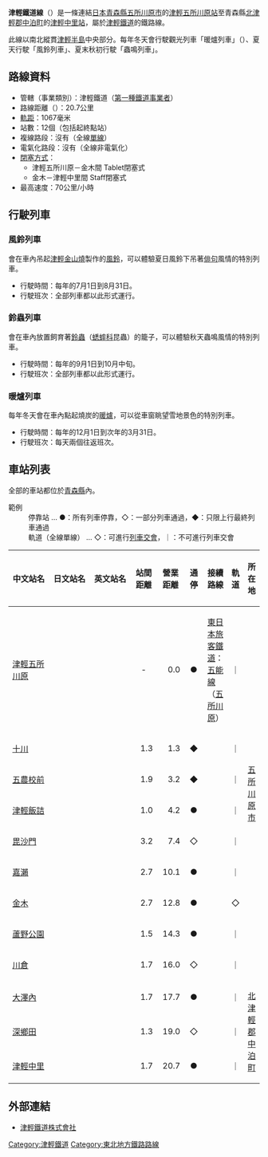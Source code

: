 {{distinguish|津輕線}}
{{Infobox 鐵道路線
|日文原名 = 津軽鉄道線
|平假名 = つがるてつどうせん
|羅馬拼音 = Tsugaru Tetsudō sen
|路線名稱 = 津輕鐵道線
|圖片 = Tsugaru Railway line 2010.JPG
|圖片大小 = 
|圖片說明 = 行走在[[岩木山|岩木山]]公園的津輕21型柴油動車組
|國家 = {{JPN}}
|所在地 = [[青森縣|青森縣]]
|起點 = [[五所川原站|津輕五所川原站]]
|終點 = [[津輕中里站|津輕中里站]]
|站數 = 12個
|通車 = 1930年7月15日
|廢除 = 
|擁有者 = [[津輕鐵道|津輕鐵道]]
|營運者 = 
|使用車輛 = 參見[[津輕鐵道#車輛|津輕鐵道#車輛]]
|路線距離 = 20.7公里
|軌距 = 1,067毫米
|軌道數量 = [[單線鐵路|單線]]
|電氣化方式 = 全線非電氣化
|最高速度 = 70公里/小時
|路線圖 = <!-- 檔案不存在 [[File:Map-tsugaru.png|200px]] --><br>津輕鐵道線路線圖
}}
{{津輕鐵道線RDT}}
'''津輕鐵道線'''（{{jpn|j=津軽鉄道線|hg=つがるてつどうせん|rm=Tsugaru tetsudō sen|f=y}}）是一條連結[[日本|日本]][[青森縣|青森縣]][[五所川原市|五所川原市]]的[[五所川原站|津輕五所川原站]]至青森縣[[北津輕郡|北津輕郡]][[中泊町|中泊町]]的[[津輕中里站|津輕中里站]]，屬於[[津輕鐵道|津輕鐵道]]的鐵路線。

此線以南北縱貫[[津輕半島|津輕半島]]中央部分。每年冬天會行駛觀光列車「暖爐列車」（{{lang|ja|ストーブ列車}}）、夏天行駛「風鈴列車」、夏末秋初行駛「蟲鳴列車」。

== 路線資料 ==
* 管轄（事業類別）：津輕鐵道（[[鐵路公司#第一種鐵道事業者|第一種鐵道事業者]]）
* 路線距離（{{link-ja|營業距離|営業キロ}}）：20.7公里
* [[軌距|軌距]]：1067毫米
* 站數：12個（包括起終點站）
* 複線路段：沒有（全線[[單線鐵路|單線]]）
* 電氣化路段：沒有（全線非電氣化）
* [[閉塞_(鐵路)|閉塞方式]]：
** 津輕五所川原－金木間 Tablet閉塞式
** 金木－津輕中里間 Staff閉塞式
* 最高速度：70公里/小時

== 行駛列車==

=== 風鈴列車 ===
會在車內吊起[[津輕金山燒|津輕金山燒]]製作的[[風鈴|風鈴]]，可以體驗夏日風鈴下吊著[[俳句|俳句]]風情的特別列車。
* 行駛時間：每年的7月1日到8月31日。
* 行駛班次：全部列車都以此形式運行。
=== 鈴蟲列車 ===
會在車內放置飼育著[[鈴蟲|鈴蟲]]（[[蟋蟀科|蟋蟀科]]昆蟲）的籠子，可以體驗秋天蟲鳴風情的特別列車。
* 行駛時間：每年的9月1日到10月中旬。
* 行駛班次：全部列車都以此形式運行。

=== 暖爐列車 ===
每年冬天會在車內點起燒炭的[[暖爐|暖爐]]，可以從車窗眺望雪地景色的特別列車。
* 行駛時間：每年的12月1日到次年的3月31日。
* 行駛班次：每天兩個往返班次。

== 車站列表 ==
全部的車站都位於[[青森縣|青森縣]]內。
; 範例
: 停靠站 … ●：所有列車停靠，◇：一部分列車通過，◆：只限上行最終列車通過
: 軌道（全線單線） … ◇：可進行[[列車交會|列車交會]]，｜：不可進行列車交會
{| class="wikitable" rules="all"
|-
!style="width:5em;"|中文站名
!style="width:5em;"|日文站名
!style="width:5em;"|英文站名
!style="width:2.5em;"|站間距離
!style="width:2.5em;"|營業距離
!style="width:1.5em;"|通停
!接續路線
!style="width:1em;"|軌道
!所在地
|-
|[[五所川原站|津輕五所川原]]
|{{lang|ja|津軽五所川原}}
|{{lang|en|Tsugaru-Goshogawara}}
|style="text-align:center;"|-
|style="text-align:right;"|0.0
|style="text-align:center;"|●
|[[東日本旅客鐵道|東日本旅客鐵道]]：{{color|#0c7aad|■}}[[五能線|五能線]]（[[五所川原站|五所川原]]）
|｜
|rowspan="9"|[[五所川原市|五所川原市]]
|-
|[[十川站_(青森縣)|十川]]
|{{lang|ja|十川}}
|{{lang|en|Togawa}}
|style="text-align:right;"|1.3
|style="text-align:right;"|1.3
|style="text-align:center;"|◆
| 
|｜
|-
|[[五農校前站|五農校前]]
|{{lang|ja|五農校前}}
|{{lang|en|Gonōkō-mae}}
|style="text-align:right;"|1.9
|style="text-align:right;"|3.2
|style="text-align:center;"|◆
| 
|｜
|-
|[[津輕飯詰站|津輕飯詰]]
|{{lang|ja|津軽飯詰}}
|{{lang|en|Tsugaru-Iizume}}
|style="text-align:right;"|1.0
|style="text-align:right;"|4.2
|style="text-align:center;"|●
| 
|｜
|-
|[[毘沙門站|毘沙門]]
|{{lang|ja|毘沙門}}
|{{lang|en|Bishamon}}
|style="text-align:right;"|3.2
|style="text-align:right;"|7.4
|style="text-align:center;"|◇
| 
|｜
|-
|[[嘉瀨站|嘉瀨]]
|{{lang|ja|嘉瀬}}
|{{lang|en|Kase}}
|style="text-align:right;"|2.7
|style="text-align:right;"|10.1
|style="text-align:center;"|●
| 
|｜
|-
|[[金木站|金木]]
|{{lang|ja|金木}}
|{{lang|en|Kanagi}}
|style="text-align:right;"|2.7
|style="text-align:right;"|12.8
|style="text-align:center;"|●
| 
|◇
|-
|[[蘆野公園站|蘆野公園]]
|{{lang|ja|芦野公園}}
|{{lang|en|Ashino-kōen}}
|style="text-align:right;"|1.5
|style="text-align:right;"|14.3
|style="text-align:center;"|●
| 
|｜
|-
|[[川倉站|川倉]]
|{{lang|ja|川倉}}
|{{lang|en|Kawakura}}
|style="text-align:right;"|1.7
|style="text-align:right;"|16.0
|style="text-align:center;"|◇
| 
|｜
|-
|[[大澤內站|大澤內]]
|{{lang|ja|大沢内}}
|{{lang|en|Ōzawanai}}
|style="text-align:right;"|1.7
|style="text-align:right;"|17.7
|style="text-align:center;"|●
| 
|｜
|rowspan="3"|[[北津輕郡|北津輕郡]][[中泊町|中泊町]]
|-
|[[深鄉田站|深鄉田]]
|{{lang|ja|深郷田}}
|{{lang|en|Fukōda}}
|style="text-align:right;"|1.3
|style="text-align:right;"|19.0
|style="text-align:center;"|◇
| 
|｜
|-
|[[津輕中里站|津輕中里]]
|{{lang|ja|津軽中里}}
|{{lang|en|Tsugaru-Nakasato}}
|style="text-align:right;"|1.7
|style="text-align:right;"|20.7
|style="text-align:center;"|●
| 
|｜
|}

== 外部連結 ==
* {{ja}}[http://tsutetsu.com/ 津輕鐵道株式會社] {{Wayback|url=http://tsutetsu.com/ |date=20210209211645 }}

{{津輕鐵道線}}
{{DEFAULTSORT:Tsugaru tetsudo sen}}
[[Category:津輕鐵道|Category:津輕鐵道]]
[[Category:東北地方鐵路路線|Category:東北地方鐵路路線]]